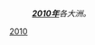{{Portal|歷史}}
:'''''[[2010年|2010年]]'''各大洲。''
{{Year by category
| m = 2
| c = 0
| d = 1
| y = 0
| cat = 各大洲
| sortkey = continent
| in = 
| parent = 依大洲劃分的21世紀各年
}}
{{Commons category|2010 by continent}}
[[Category:2010年代各大洲|2010]]